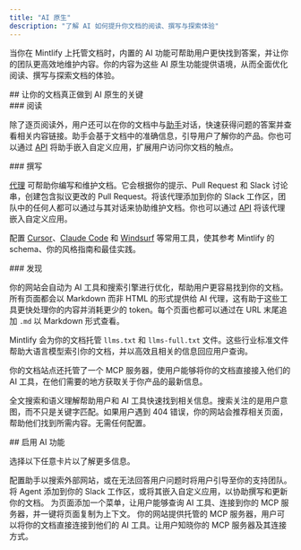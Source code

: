 ```yaml
---
title: "AI 原生"
description: "了解 AI 如何提升你文档的阅读、撰写与探索体验"
---
```


当你在 Mintlify 上托管文档时，内置的 AI 功能可帮助用户更快找到答案，并让你的团队更高效地维护内容。你的内容为这些 AI 原生功能提供语境，从而全面优化阅读、撰写与探索文档的体验。

<div id="what-makes-your-documentation-ai-native">
  ## 让你的文档真正做到 AI 原生的关键
</div>

<div id="reading">
  ### 阅读
</div>

除了逐页阅读外，用户还可以在你的文档中与[助手](/zh/ai/assistant)对话，快速获得问题的答案并查看相关内容链接。助手会基于文档中的准确信息，引导用户了解你的产品。你也可以通过 [API](api-reference/assistant/create-assistant-message) 将助手嵌入自定义应用，扩展用户访问你文档的触点。

<div id="writing">
  ### 撰写
</div>

[代理](/zh/ai/agent) 可帮助你编写和维护文档。它会根据你的提示、Pull Request 和 Slack 讨论串，创建包含拟议更改的 Pull Request。将该代理添加到你的 Slack 工作区，团队中的任何人都可以通过与其对话来协助维护文档。你也可以通过 [API](/zh/api-reference/agent/create-agent-job) 将该代理嵌入自定义应用。

配置 [Cursor](/zh/guides/cursor)、[Claude Code](/zh/guides/claude-code) 和 [Windsurf](/zh/guides/windsurf) 等常用工具，使其参考 Mintlify 的 schema、你的风格指南和最佳实践。

<div id="discovering">
  ### 发现
</div>

你的网站会自动为 AI 工具和搜索引擎进行优化，帮助用户更容易找到你的文档。所有页面都会以 Markdown 而非 HTML 的形式提供给 AI 代理，这有助于这些工具更快处理你的内容并消耗更少的 token。每个页面也都可以通过在 URL 末尾追加 `.md` 以 Markdown 形式查看。

Mintlify 会为你的文档托管 `llms.txt` 和 `llms-full.txt` 文件。这些行业标准文件帮助大语言模型索引你的文档，并以高效且相关的信息回应用户查询。

你的文档站点还托管了一个 MCP 服务器，使用户能够将你的文档直接接入他们的 AI 工具，在他们需要的地方获取关于你产品的最新信息。

全文搜索和语义理解帮助用户和 AI 工具快速找到相关信息。搜索关注的是用户意图，而不只是关键字匹配。如果用户遇到 404 错误，你的网站会推荐相关页面，帮助他们找到所需内容。无需任何配置。

<div id="enable-ai-features">
  ## 启用 AI 功能
</div>

选择以下任意卡片以了解更多信息。

<CardGroup cols={2}>
  <Card title="助手" icon="bot-message-square" href="/zh/ai/assistant">
    配置助手以搜索外部网站，或在无法回答用户问题时将用户引导至你的支持团队。
  </Card>

  <Card title="Agent" icon="pen-line" href="/zh/ai/agent">
    将 Agent 添加到你的 Slack 工作区，或将其嵌入自定义应用，以协助撰写和更新你的文档。
  </Card>

  <Card title="上下文菜单" icon="sparkles" href="/zh/ai/contextual-menu">
    为页面添加一个菜单，让用户能够查询 AI 工具、连接到你的 MCP 服务器，并一键将页面复制为上下文。
  </Card>

  <Card title="MCP 集成" icon="plug" href="/zh/ai/model-context-protocol">
    你的网站提供托管的 MCP 服务器，用户可以将你的文档直接连接到他们的 AI 工具。让用户知晓你的 MCP 服务器及其连接方式。
  </Card>
</CardGroup>